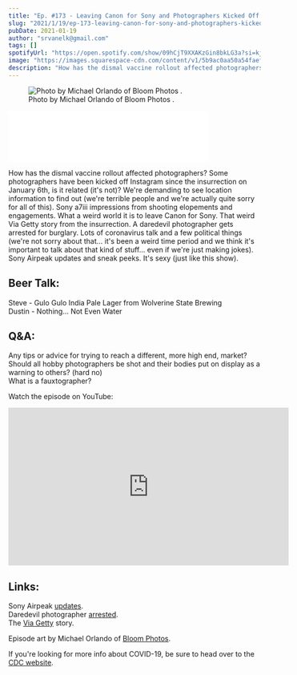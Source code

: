 ```yaml
---
title: "Ep. #173 - Leaving Canon for Sony and Photographers Kicked Off Instagram"
slug: "2021/1/19/ep-173-leaving-canon-for-sony-and-photographers-kicked-off-instagram"
pubDate: 2021-01-19
author: "srvanelk@gmail.com"
tags: []
spotifyUrl: "https://open.spotify.com/show/09hCjT9XXAKzGin8bkLG3a?si=kjRZvQ1JTb6Ov3HVzSSlWA"
image: "https://images.squarespace-cdn.com/content/v1/5b9ac0aa50a54faef024c950/1611099015385-KIG7AXUZ6W3TZ23WT3XJ/Michael+Orlando+-+2.jpg?format=original"
description: "How has the dismal vaccine rollout affected photographers? Some photographers have been kicked off Instagram since the insurrection on January 6th, is it related (it's not)? We're demanding to see location information to find out (we're terrible people and we're actually quite sorry for all of this). Sony a7iii impressions from shooting elopements and engagements. What a weird world it is to leave Canon for Sony. That weird Via Getty story from the insurrection. A daredevil photographer gets arrested for burglary. Lots of coronavirus talk and a few political things (we're not sorry about that... it's been a weird time period and we think it's important to talk about that kind of stuff... even if we're just making jokes). Sony Airpeak updates and sneak peeks. It's sexy (just like this show)."
---
```


<figure>
  <img src="https://images.squarespace-cdn.com/content/v1/5b9ac0aa50a54faef024c950/1611099015385-KIG7AXUZ6W3TZ23WT3XJ/Michael+Orlando+-+2.jpg?format=original" alt=" Photo by Michael Orlando of  Bloom Photos . " />
  <figcaption>Photo by Michael Orlando of  Bloom Photos .</figcaption>
</figure>
<iframe class="embedly-embed" src="//cdn.embedly.com/widgets/media.html?src=https%3A%2F%2Fanchor.fm%2Fweddingphotohangover%2Fembed%2Fepisodes%2FEp--173---Leaving-Canon-for-Sony-and-Photographers-Kicked-Off-Instagram-ep6s5t&display_name=Anchor+FM+Inc.&url=https%3A%2F%2Fanchor.fm%2Fweddingphotohangover%2Fepisodes%2FEp--173---Leaving-Canon-for-Sony-and-Photographers-Kicked-Off-Instagram-ep6s5t&image=https%3A%2F%2Fd3t3ozftmdmh3i.cloudfront.net%2Fproduction%2Fpodcast_uploaded_episode400%2F805714%2F805714-1611098469878-1721e3c60cb2f.jpg&key=61d05c9d54e8455ea7a9677c366be814&type=text%2Fhtml&schema=anchor&wmode=opaque" width="400" height="102" scrolling="no" title="Anchor FM Inc. embed" frameborder="0" allow="autoplay; fullscreen" allowfullscreen="true"></iframe>

How has the dismal vaccine rollout affected photographers? Some photographers have been kicked off Instagram since the insurrection on January 6th, is it related (it's not)? We're demanding to see location information to find out (we're terrible people and we're actually quite sorry for all of this). Sony a7iii impressions from shooting elopements and engagements. What a weird world it is to leave Canon for Sony. That weird Via Getty story from the insurrection. A daredevil photographer gets arrested for burglary. Lots of coronavirus talk and a few political things (we're not sorry about that... it's been a weird time period and we think it's important to talk about that kind of stuff... even if we're just making jokes). Sony Airpeak updates and sneak peeks. It's sexy (just like this show).

## Beer Talk:  
Steve - Gulo Gulo India Pale Lager from Wolverine State Brewing  
Dustin - Nothing... Not Even Water

## Q&A:  
Any tips or advice for trying to reach a different, more high end, market?  
Should all hobby photographers be shot and their bodies put on display as a warning to others? (hard no)  
What is a fauxtographer?

Watch the episode on YouTube:

<iframe width="560" height="315" src="https://www.youtube.com/embed/7euhStpwzm0" frameborder="0" allow="autoplay; encrypted-media" allowfullscreen></iframe>

## Links:  
Sony Airpeak [updates](https://petapixel.com/2021/01/11/sony-reveals-the-design-and-release-timeline-for-its-airpeak-drone/).  
Daredevil photographer [arrested](https://petapixel.com/2021/01/08/daredevil-photographer-arrested-for-burglary-trespassing-after-month-long-chase/).  
The [Via Getty](https://petapixel.com/2021/01/12/twitter-users-thought-the-name-of-this-capitol-rioter-was-via-getty/) story.

Episode art by Michael Orlando of [Bloom Photos](https://www.bloomphotographs.com/).

If you're looking for more info about COVID-19, be sure to head over to the [CDC website](https://www.cdc.gov/coronavirus/2019-ncov/index.html).
